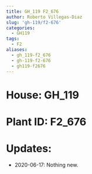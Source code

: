 ```yaml
---
title: GH_119 F2_676
author: Roberto Villegas-Diaz
slug: 'gh-119/f2-676'
categories:
  - GH119
tags:
  - F2
aliases:
  - gh_119-f2_676
  - gh-119-f2-676
  - gh119-f2676
---
```


# **House**: GH_119
# **Plant ID**: F2_676
# **Updates**: 
 - 2020-06-17: Nothing new.
